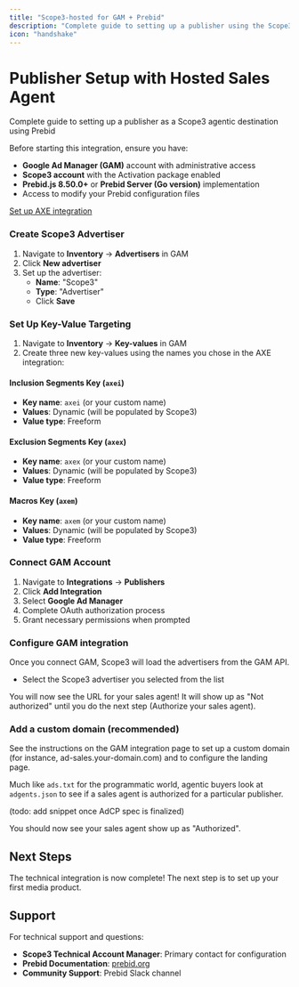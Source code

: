 ```yaml
---
title: "Scope3-hosted for GAM + Prebid"
description: "Complete guide to setting up a publisher using the Scope3-hosted GAM sales agent"
icon: "handshake"
---
```


# Publisher Setup with Hosted Sales Agent

Complete guide to setting up a publisher as a Scope3 agentic destination using Prebid

<Steps>

<Step title="Prerequisites">
Before starting this integration, ensure you have:

- **Google Ad Manager (GAM)** account with administrative access
- **Scope3 account** with the Activation package enabled
- **Prebid.js 8.50.0+** or **Prebid Server (Go version)** implementation
- Access to modify your Prebid configuration files
</Step>

<Step title="AXE Integration">

[Set up AXE integration](/mintlify/partners/axe-integration)

</Step>

<Step title="Google Ad Manager Setup">

### Create Scope3 Advertiser

1. Navigate to **Inventory** → **Advertisers** in GAM
2. Click **New advertiser**
3. Set up the advertiser:
   - **Name**: "Scope3"
   - **Type**: "Advertiser"
   - Click **Save**

### Set Up Key-Value Targeting

1. Navigate to **Inventory** → **Key-values** in GAM
2. Create three new key-values using the names you chose in the AXE integration:

#### Inclusion Segments Key (`axei`)
- **Key name**: `axei` (or your custom name)
- **Values**: Dynamic (will be populated by Scope3)
- **Value type**: Freeform

#### Exclusion Segments Key (`axex`)
- **Key name**: `axex` (or your custom name)  
- **Values**: Dynamic (will be populated by Scope3)
- **Value type**: Freeform

#### Macros Key (`axem`)
- **Key name**: `axem` (or your custom name)
- **Values**: Dynamic (will be populated by Scope3)
- **Value type**: Freeform

</Step>

<Step title="Scope3 Account Configuration">

### Connect GAM Account

1. Navigate to **Integrations** → **Publishers**
2. Click **Add Integration**
3. Select **Google Ad Manager**
4. Complete OAuth authorization process
5. Grant necessary permissions when prompted

### Configure GAM integration
Once you connect GAM, Scope3 will load the advertisers from the GAM API.
* Select the Scope3 advertiser you selected from the list

You will now see the URL for your sales agent! It will show up as "Not authorized" until you do the next step (Authorize your sales agent).

### Add a custom domain (recommended)

See the instructions on the GAM integration page to set up a custom domain (for instance, ad-sales.your-domain.com) and to configure the landing page.

</Step>

<Step title="Authorize the sales agent">

Much like `ads.txt` for the programmatic world, agentic buyers look at `adgents.json` to see if a sales agent is authorized for a particular publisher.

(todo: add snippet once AdCP spec is finalized)

You should now see your sales agent show up as "Authorized".

</Step>

</Steps>

## Next Steps

The technical integration is now complete! The next step is to set up your first media product.

## Support

For technical support and questions:

- **Scope3 Technical Account Manager**: Primary contact for configuration
- **Prebid Documentation**: [prebid.org](https://prebid.org)
- **Community Support**: Prebid Slack channel
